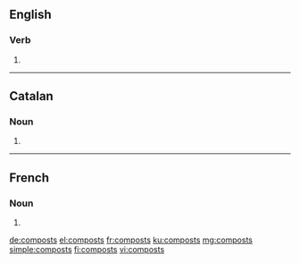 ==English==

===Verb===
{{head|en|verb form}}

# {{en-third-person singular of|compost}}

----

==Catalan==

===Noun===
{{head|ca|noun form}}

# {{plural of|compost|lang=ca}}

----

==French==

===Noun===
{{head|fr|noun plural form|g=?}}

# {{plural of|compost|lang=fr}}

[[de:composts]]
[[el:composts]]
[[fr:composts]]
[[ku:composts]]
[[mg:composts]]
[[simple:composts]]
[[fi:composts]]
[[vi:composts]]